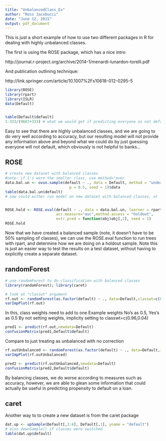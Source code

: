 ```yaml
---
title: "UnbalancedClass_Ex"
author: "Ross Jacobucci"
date: "June 12, 2015"
output: pdf_document
---
```


This is just a short example of how to use two different packages in R for dealing with highly unbalanced classes.

The first is using the ROSE package, which has a nice intro:

http://journal.r-project.org/archive/2014-1/menardi-lunardon-torelli.pdf

And publication outlining technique:

http://link.springer.com/article/10.1007%2Fs10618-012-0295-5

```r
library(ROSE)
library(rpart)
library(ISLR)
data(Default)


table(Default$default)
1-333/(9667+333) # what we would get if predicting everyone as not defaulting
```

Easy to see that there are highly unbalanced classes, and we are going to do very well according to accuracy, but our resulting model will not provide any information above and beyond what we could do by just guessing everyone will not default, which obviously is not helpful to banks...

## ROSE

```r
# create new dataset with balanced classes
#note: if 1's were the smaller class, use method="over
data.bal.un <- ovun.sample(default ~ ., data = Default, method = "under",
                             p = 0.5, seed = 1)$data
table(data.bal.un$default)
# now could either run model on new dataset with balanced classes, or


ROSE.hold <- ROSE.eval(default ~ ., data = data.bal.un, learner = rpart,
                       acc.measure="auc",method.assess = "holdout", 
                       extr.pred = function(obj)obj[,2], seed = 1)
ROSE.hold
```

Now that we have created a balanced sample (note, it doesn't have to be 50% sampling of classes), we can use the ROSE.eval function to run trees with rpart, and determine how we are doing on a holdout sample. Note this is just an easier way to test the results on a test dataset, without having to explicitly create a separate dataset.


## randomForest

```r

# use randomForest to do classification with balanced classes
library(randomForest); library(caret)

# look at "classwt" argument
rf.out <- randomForest(as.factor(default) ~ ., data=Default,classwt=c(0.5,0.5),importance=TRUE)
varImpPlot(rf.out)

```



In this, class weights need to add to one
Example weights No's as 0.5, Yes's as 0.5
By not setting weights, implicity setting to classwt=c(0.96,0.04)

```r
pred1 <- predict(rf.out,newdata=Default)
confusionMatrix(pred1,Default$default)

```

Compare to just treating as unbalanced with no correction
```r

rf.outUnbalanced <- randomForest(as.factor(default) ~ ., data=Default,importance=TRUE)
varImpPlot(rf.outUnbalanced)

pred2 <- predict(rf.outUnbalanced,newdata=Default)
confusionMatrix(pred2,Default$default)

```

By balancing classes, we do worse according to measures such as accuracy, however, we are able to glean some information that could actually be useful in predicting propensity to default on a loan.

## caret

Another way to to create a new dataset is from the caret package

```r
dat.up <- upSample(Default[,2:4], Default[,1], yname = "default")
# also downSample() if classes were switched
table(dat.up$default)
```